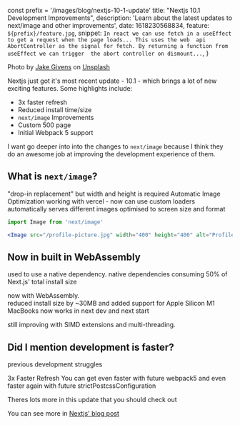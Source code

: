 const prefix = '/images/blog/nextjs-10-1-update'
    title: "Nextjs 10.1 Development Improvements",
    description:
        'Learn about the latest updates to next/image and other improvements',
    date: 1618230568834,
    feature: `${prefix}/feature.jpg`,
    snippet: `In react we can use fetch in a useEffect to get a request when the page loads... This uses the web 
    api AbortController as the signal for fetch. By returning a function from useEffect we can trigger 
    the abort controller on dismount...`,
}

Photo by [Jake Givens](https://unsplash.com/@jakegivens?utm_source=unsplash&utm_medium=referral&utm_content=creditCopyText) on [Unsplash](https://unsplash.com/s/photos/fast?utm_source=unsplash&utm_medium=referral&utm_content=creditCopyText)

<Divider />

Nextjs just got it's most recent update - 10.1 - which brings a lot of new exciting features. Some highlights include:

-   3x faster refresh
-   Reduced install time/size
-   `next/image` Improvements
-   Custom 500 page
-   Initial Webpack 5 support

I want go deeper into into the changes to `next/image` because I think they
do an awesome job at improving the development experience of them.

## What is `next/image`?

"drop-in replacement" but width and height is required
Automatic Image Optimization
working with vercel - now can use custom loaders
automatically serves different images optimised to screen size and format

```jsx
import Image from 'next/image'

<Image src="/profile-picture.jpg" width="400" height="400" alt="Profile Picture">
```

## Now in built in WebAssembly

used to use a native dependency.
native dependencies consuming 50% of Next.js' total install size

now with WebAssembly.  
reduced install size by ~30MB and added support for Apple Silicon M1 MacBooks
now works in next dev and next start

still improving with SIMD extensions and multi-threading.

## Did I mention development is faster?

previous development struggles

3x Faster Refresh
You can get even faster with future webpack5
and even faster again with future strictPostcssConfiguration

Theres lots more in this update that you should check out

You can see more in [Nextjs' blog post](https://nextjs.org/blog/next-10-1)
